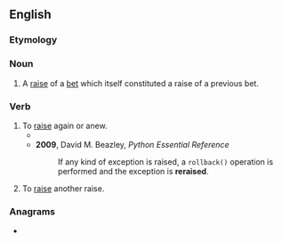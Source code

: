==English==

===Etymology===
{{prefix|en|re|raise}}

===Noun===
{{en-noun}}

# {{lb|en|poker}} A [[raise]] of a [[bet]] which itself constituted a raise of a previous bet.

===Verb===
{{en-verb|reraises|reraising|reraised}}

# To [[raise]] again or anew.
#* {{quote-book|en|year=1981|author=Arthur Coleman Danto|title=The transfiguration of the commonplace: a philosophy of art|passage=I have '''reraised''' these points here because we now have at least this piece of theoretical apparatus to work with...}}
#* '''2009''', David M. Beazley, ''Python Essential Reference''
#*: If any kind of exception is raised, a <code>rollback()</code> operation is performed and the exception is '''reraised'''.
# {{lb|en|poker}} To [[raise]] another raise.

===Anagrams===
* {{anagrams|en|a=aeeirrs|rearise}}
